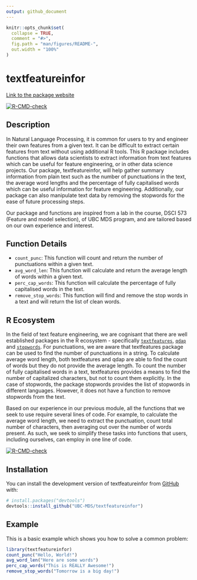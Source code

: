 ```yaml
---
output: github_document
---
```


<!-- README.md is generated from README.Rmd. Please edit that file -->

```r
knitr::opts_chunk$set(
  collapse = TRUE,
  comment = "#>",
  fig.path = "man/figures/README-",
  out.width = "100%"
)
```

# textfeatureinfor

[Link to the package website](https://ubc-mds.github.io/textfeatureinfor/)

[![R-CMD-check](https://github.com/UBC-MDS/textfeatureinfor/actions/workflows/R-CMD-check.yaml/badge.svg)](https://github.com/UBC-MDS/textfeatureinfor/actions/workflows/R-CMD-check.yaml)

## **Description**

In Natural Language Processing, it is common for users to try and engineer their own features from a given text. It can be difficult to extract certain features from text without using additional R tools. This R package includes functions that allows data scientists to extract information from text features which can be useful for feature engineering, or in other data science projects. Our package, textfeatureinfor, will help gather summary information from plain text such as the number of punctuations in the text, the average word lengths and the percentage of fully capitalised words which can be useful information for feature engineering. Additionally, our package can also manipulate text data by removing the stopwords for the ease of future processing steps. 

Our package and functions are inspired from a lab in the course, DSCI 573 (Feature and model selection), of UBC MDS program, and are tailored based on our own experience and interest. 

## **Function Details**

- `count_punc`: This function will count and return the number of punctuations within a given text.
- `avg_word_len`: This function will calculate and return the average length of words within a given text.
- `perc_cap_words`: This function will calculate the percentage of fully capitalised words in the text.
- `remove_stop_words`: This function will find and remove the stop words in a text and will return the list of clean words.

## **R Ecosystem**

In the field of text feature engineering, we are cognisant that there are well established packages in the R ecosystem - specifically [`textfeatures`](https://github.com/mkearney/textfeatures), [`qdap`](http://trinker.github.io/qdap/) and [`stopwords`](https://github.com/quanteda/stopwords). For punctuations, we are aware that textfeatures package can be used to find the number of punctuations in a string. To calculate average word length, both textfeatures and qdap are able to find the count of words but they do not provide the average length. To count the number of fully capitalised words in a text, textfeatures provides a means to find the number of capitalized characters, but not to count them explicitly. In the case of stopwords, the package stopwords provides the list of stopwords in different languages. However, it does not have a function to remove stopwords from the text. 

Based on our experience in our previous module, all the functions that we seek to use require several lines of code. For example, to calculate the average word length, we need to extract the punctuation, count total number of characters, then averaging out over the number of words present. As such, we seek to simplify these tasks into functions that users, including ourselves, can employ in one line of code.

<!-- badges: start -->
[![R-CMD-check](https://github.com/UBC-MDS/textfeatureinfor/workflows/R-CMD-check/badge.svg)](https://github.com/UBC-MDS/textfeatureinfor/actions)
<!-- badges: end -->

## Installation

You can install the development version of textfeatureinfor from [GitHub](https://github.com/) with:

``` r
# install.packages("devtools")
devtools::install_github("UBC-MDS/textfeatureinfor")
```

## Example

This is a basic example which shows you how to solve a common problem:

```r
library(textfeatureinfor)
count_punc("Hello, World!")
avg_word_len("Here are some words")
perc_cap_words("This is REALLY Awesome!")
remove_stop_words("Tomorrow is a big day!")
```
